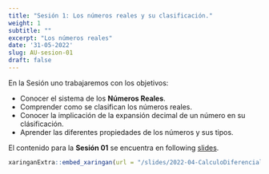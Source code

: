 ```yaml
---
title: "Sesión 1: Los números reales y su clasificación."
weight: 1
subtitle: ""
excerpt: "Los números reales"
date: '31-05-2022'
slug: AU-sesion-01
draft: false
---
```


En la Sesión uno trabajaremos con los objetivos: 

* Conocer el sistema de los __Números Reales__.
* Comprender como se clasifican los números reales.
* Conocer la implicación de la expansión decimal de un número en su clásificación.
* Aprender las diferentes propiedades de los números y sus tipos.

El contenido para la **Sesión 01** se encuentra en following [slides](/slides/2022-04-CalculoDiferencial/AU-sesion-01).

```r
xaringanExtra::embed_xaringan(url = "/slides/2022-04-CalculoDiferencial/AU-sesion-01", ratio = "4:3")
```